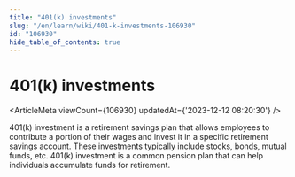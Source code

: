 ```yaml
---
title: "401(k) investments"
slug: "/en/learn/wiki/401-k-investments-106930"
id: "106930"
hide_table_of_contents: true
---
```



<Breadcrumbs current="401(k) investments" />

# 401(k) investments

<ArticleMeta viewCount={106930} updatedAt={'2023-12-12 08:20:30'} />
<div className='border-solid border-b border-t-0 my-4 border-[var(--ifm-color-gray-300)]' />

401(k) investment is a retirement savings plan that allows employees to contribute a portion of their wages and invest it in a specific retirement savings account. These investments typically include stocks, bonds, mutual funds, etc. 401(k) investment is a common pension plan that can help individuals accumulate funds for retirement.
